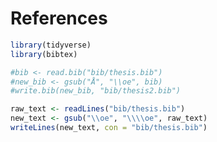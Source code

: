 # References {-}

```r
library(tidyverse)
library(bibtex)

#bib <- read.bib("bib/thesis.bib")
#new_bib <- gsub("Å", "\\oe", bib)
#write.bib(new_bib, "bib/thesis2.bib")

raw_text <- readLines("bib/thesis.bib")
new_text <- gsub("\\oe", "\\\\oe", raw_text)
writeLines(new_text, con = "bib/thesis.bib")
```

<!--

`r if (knitr::is_html_output()) '# References {-}'`

This manually sets the header for this unnumbered chapter.

\singlespacing
\sloppy

-->

\markboth{References}{References}

\noindent
\setlength{\parindent}{-0.20in}
\setlength{\leftskip}{0.20in}
\setlength{\parskip}{8pt}
